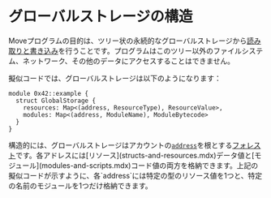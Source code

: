 # グローバルストレージの構造

Moveプログラムの目的は、ツリー状の永続的なグローバルストレージから[読み取りと書き込み](global-storage-operators.mdx)を行うことです。プログラムはこのツリー以外のファイルシステム、ネットワーク、その他のデータにアクセスすることはできません。

擬似コードでは、グローバルストレージは以下のようになります：

```move
module 0x42::example {
  struct GlobalStorage {
    resources: Map<(address, ResourceType), ResourceValue>,
    modules: Map<(address, ModuleName), ModuleBytecode>
  }
}
```

構造的には、グローバルストレージはアカウントの[`address`](address.mdx)を根とする[フォレスト](https://en.wikipedia.org/wiki/Tree_(graph_theory))です。各アドレスには[リソース](structs-and-resources.mdx)データ値と[モジュール](modules-and-scripts.mdx)コード値の両方を格納できます。上記の擬似コードが示すように、各`address`には特定の型のリソース値を1つと、特定の名前のモジュールを1つだけ格納できます。
